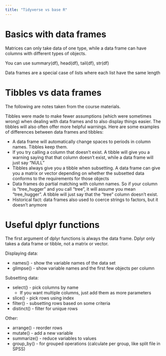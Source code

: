```yaml
---
title: "Tidyverse vs base R"
---
```


# Basics with data frames

Matrices can only take data of one type, while a data frame can have columns with different types of objects.

You can use summary(df), head(df), tail(df), str(df)

Data frames are a special case of lists where each list have the same length


# Tibbles vs data frames

The following are notes taken from the course materials.

Tibbles were made to make fewer assumptions (which were sometimes wrong) when dealing with data frames and to also display things easier. The tibbles will also often offer more helpful warnings. Here are some examples of differences between data frames and tibbles:

- A data frame will automatically change spaces to periods in column names. Tibbles keep them.
- If you try calling a column that doesn't exist. A tibble will give you a warning saying that that column doesn't exist, while a data frame will just say "NULL"
- Tibbles always give you a tibble when subsetting. A data frame can give you a matrix or vector depending on whether the subsetted data conforms to the requirements for those objects
-  Data frames do partial matching with column names. So if your column is "tree_hugger" and you call "tree", it will assume you mean "tree_hugger". A tibble will just say that the "tree" column doesn't exist.
- Historical fact: data frames also used to coerce strings to factors, but it doesn't anymore


# Useful dplyr functions

The first argument of dplyr functions is always the data frame. Dplyr only takes a data frame or tibble, not a matrix or vector.

Displaying data:

- names() - show the variable names of the data set
- glimpse() - show variable names and the first few objects per column


Subsetting data:

- select() - pick columns by name
  - If you want multiple columns, just add them as more parameters
- slice() - pick rows using index
- filter() - subsetting rows based on some criteria
- distinct() - filter for unique rows


Other:

- arrange() - reorder rows
- mutate() - add a new variable
- summarize() - reduce variables to values
- group_by() - for grouped operations (calculate per group, like split file in SPSS)